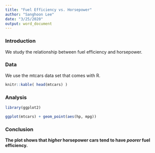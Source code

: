 ```yaml
---
title: "Fuel Efficiency vs. Horsepower"
author: "Sanghoon Lee"
date: "3/25/2020"
output: word_document
---
```


### Introduction

We study the relationship between fuel efficiency and horsepower.

### Data 

We use the mtcars data set that comes with R.
```r
knitr::kable( head(mtcars) )
```

### Analysis

```r
library(ggplot2)
```

```r
ggplot(mtcars) + geom_point(aes(hp, mpg))
```

### Conclusion

**The plot shows that *higher* horsepower cars tend to have *poorer* fuel efficiency.** 